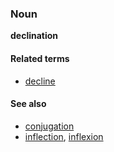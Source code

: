 ===Noun===
'''declination'''

====Related terms====
*[[decline]]

====See also====
*[[conjugation]]
*[[inflection]], [[inflexion]]